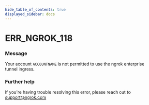 ```yaml
---
hide_table_of_contents: true
displayed_sidebar: docs
---
```



# ERR_NGROK_118

### Message

Your account `ACCOUNTNAME` is not permitted to use the ngrok enterprise tunnel ingress.

<ErrorDetails error="err_ngrok_118" />

### Further help

If you're having trouble resolving this error, please reach out to [support@ngrok.com](mailto:support@ngrok.com?subject=Help%20with%20ERR_NGROK_118)
